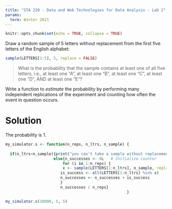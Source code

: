 ---
title: "STA 220 - Data and Web Technologies for Data Analysis - Lab 2"
params:
  term: Winter 2021
---

```{r setup, include=FALSE}
knitr::opts_chunk$set(echo = TRUE, collapse = TRUE)
```

Draw a random sample of 5 letters without replacement from the first five letters of the English alphabet:

```{r }
sample(LETTERS[1:5], 5, replace = FALSE)
```

> What is the probability that the sample contains at least one of all
> five letters, i.e., at least one "A", at least one "B", at least one
> "C", at least one "D", AND at least one "E"?


Write a function to *estimate* the probability by performing many independent replications of the experiment and counting how often the event in question occurs.


# Solution


The probability is 1.

```{r}
my_simulator.s <- function(n_reps, n_ltrs, n_sample) {
  
  if(n_ltrs<n_sample){print("you can't take a sample without replacement larger than the population")}
                     else{n_successes <- 0L   # Initialize counter
                         for (i in 1:n_reps) {
                         x <- sample(LETTERS[1:n_ltrs], n_sample, replace = FALSE)
                        is_success <- all(LETTERS[1:n_ltrs] %in% x)
                        n_successes <- n_successes + is_success
                        }
                        n_successes / n_reps}
                                                     }
```


```{r }
my_simulator.s(10000, 5, 5)
```

